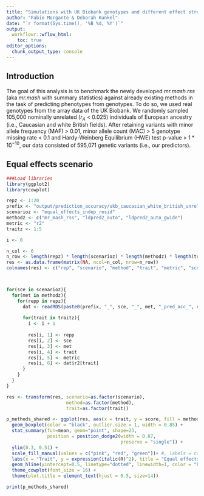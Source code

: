 ```yaml
---
title: "Simulations with UK Biobank genotypes and different effect structure across traits"
author: "Fabio Morgante & Deborah Kunkel"
date: "`r format(Sys.time(), '%B %d, %Y')`"
output: 
  workflowr::wflow_html:
    toc: true
editor_options:
  chunk_output_type: console
---
```


## Introduction

The goal of this analysis is to benchmark the newly developed *mr.mash.rss* (aka *mr.mash* with summary 
statistics) against already existing methods in the task of predicting phenotypes from genotypes. To do
so, we used real genotypes from the array data of the UK Biobank. We randomly sampled 105,000 nominally 
unrelated ($r_A$ < 0.025) individuals of European ancestry (i.e., Caucasian and white British fields).
After retaining variants with minor allele frequency (MAF) > 0.01, minor allele count (MAC) > 5 genotype
missing rate < 0.1 and Hardy-Weinberg Equilibrium (HWE) test p-value > $1 *10^{-10}$, our data consisted
of 595,071 genetic variants (i.e., our predictors).



## Equal effects scenario

```r
###Load libraries
library(ggplot2)
library(cowplot)

repz <- 1:20
prefix <- "output/prediction_accuracy/ukb_caucasian_white_british_unrel_100000"
scenarioz <- "equal_effects_indep_resid"
methodz <- c("mr_mash_rss", "ldpred2_auto", "ldpred2_auto_gwide")
metric <- "r2"
traitz <- 1:5

i <- 0

n_col <- 6
n_row <- length(repz) * length(scenarioz) * length(methodz) * length(traitz)
res <- as.data.frame(matrix(NA, ncol=n_col, nrow=n_row))
colnames(res) <- c("rep", "scenario", "method", "trait", "metric", "score")



for(sce in scenarioz){
  for(met in methodz){
    for(repp in repz){
      dat <- readRDS(paste0(prefix, "_", sce, "_", met, "_pred_acc_", repp, ".rds"))
      
      for(trait in traitz){
        i <- i + 1
        
        res[i, 1] <- repp
        res[i, 2] <- sce
        res[i, 3] <- met
        res[i, 4] <- trait
        res[i, 5] <- metric
        res[i, 6] <- dat$r2[trait]
      }
    }
  }
}

res <- transform(res, scenario=as.factor(scenario),
                      method=as.factor(method),
                      trait=as.factor(trait))

p_methods_shared <- ggplot(res, aes(x = trait, y = score, fill = method)) +
  geom_boxplot(color = "black", outlier.size = 1, width = 0.85) +
  stat_summary(fun=mean, geom="point", shape=23,
               position = position_dodge2(width = 0.87,   
                                          preserve = "single")) +
  ylim(0.3, 0.51) +
  scale_fill_manual(values = c("pink", "red", "green"))+ #, labels = c("g-lasso", "smt-lasso", "e-net")) +
  labs(x = "Trait", y = expression(italic(R)^2), title = "Equal effects", fill="Method") +
  geom_hline(yintercept=0.5, linetype="dotted", linewidth=1, color = "black") +
  theme_cowplot(font_size = 16) +
  theme(plot.title = element_text(hjust = 0.5, size=14))

print(p_methods_shared)
```

